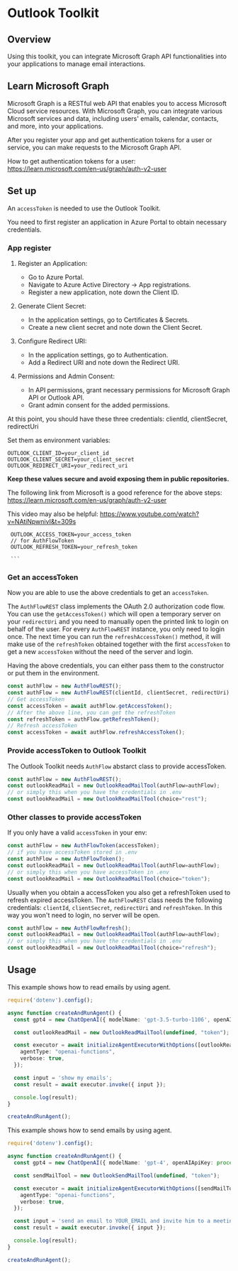# Outlook Toolkit

## Overview

Using this toolkit, you can integrate Microsoft Graph API functionalities into 
your applications to manage email interactions.

## Learn Microsoft Graph

Microsoft Graph is a RESTful web API that enables you to access Microsoft 
Cloud service resources. With Microsoft Graph, you can integrate various 
Microsoft services and data, including users' emails, calendar, contacts, 
and more, into your applications.

After you register your app and get authentication tokens for a user or service, 
you can make requests to the Microsoft Graph API.

How to get authentication tokens for a user:   
https://learn.microsoft.com/en-us/graph/auth-v2-user

## Set up

An `accessToken` is needed to use the Outlook Toolkit.

You need to first register an application in Azure Portal to obtain
necessary credentials.

### App register

1. Register an Application:
   - Go to Azure Portal.
   - Navigate to Azure Active Directory -> App registrations.
   - Register a new application, note down the Client ID.

2. Generate Client Secret:
   - In the application settings, go to Certificates & Secrets.
   - Create a new client secret and note down the Client Secret.

3. Configure Redirect URI:
   - In the application settings, go to Authentication.
   - Add a Redirect URI and note down the Redirect URI.

4. Permissions and Admin Consent:
   - In API permissions, grant necessary permissions for Microsoft Graph API or 
   Outlook API.
   - Grant admin consent for the added permissions.

At this point, you should have these three credentials:
clientId, clientSecret, redirectUri

Set them as environment variables:

  ```env
  OUTLOOK_CLIENT_ID=your_client_id
  OUTLOOK_CLIENT_SECRET=your_client_secret
  OUTLOOK_REDIRECT_URI=your_redirect_uri
  ```
  **Keep these values secure and avoid exposing them in public repositories.**

The following link from Microsoft is a good reference for the above steps:
https://learn.microsoft.com/en-us/graph/auth-v2-user

This video may also be helpful:
https://www.youtube.com/watch?v=NAtiNpwnivI&t=309s


     OUTLOOK_ACCESS_TOKEN=your_access_token
     // for AuthFlowToken
     OUTLOOK_REFRESH_TOKEN=your_refresh_token

     ```

### Get an accessToken

Now you are able to use the above credentials to get an `accessToken`.

The `AuthFlowREST` class implements the OAuth 2.0 authorization code flow.
You can use the `getAccessToken()` which will open a temporary server on 
your `redirectUri` and you need to manually open the printed link to login 
on behalf of the user. For every `AuthFlowREST` instance, you only need to 
login once. The next time you can run the `refreshAccessToken()` method, it will
make use of the `refreshToken` obtained together with the first `accessToken`
 to get a new `accessToken` without the need of the server and login.

Having the above credentials, you can either pass them to the constructor 
or put them in the environment.

```typescript
const authFlow = new AuthFlowREST();
const authFlow = new AuthFlowREST(clientId, clientSecret, redirectUri);
// Get accessToken
const accessToken = await authFlow.getAccessToken();
// After the above line, you can get the refreshToken
const refreshToken = authFlow.getRefreshToken();
// Refresh accessToken
const accessToken = await authFlow.refreshAccessToken();
```

### Provide accessToken to Outlook Toolkit

The Outlook Toolkit needs `AuthFlow` abstarct class to provide accessToken.

```typescript
const authFlow = new AuthFlowREST();
const outlookReadMail = new OutlookReadMailTool(authFlow=authFlow);
// or simply this when you have the credentials in .env
const outlookReadMail = new OutlookReadMailTool(choice="rest");
```

### Other classes to provide accessToken

If you only have a valid `accessToken` in your env:

```typescript
const authFlow = new AuthFlowToken(accessToken);
// if you have accessToken stored in .env
const authFlow = new AuthFlowToken();
const outlookReadMail = new OutlookReadMailTool(authFlow=authFlow);
// or simply this when you have accessToken in .env
const outlookReadMail = new OutlookReadMailTool(choice="token");
```

Usually when you obtain a accessToken you also get a refreshToken 
used to refresh expired accessToken. The `AuthFlowREST` class needs 
the following credentials: `clientId`, `clientSecret`, `redirectUri` 
and `refreshToken`. In this way you won't need to login, no server 
will be open.

```typescript
const authFlow = new AuthFlowRefresh();
const outlookReadMail = new OutlookReadMailTool(authFlow=authFlow);
// or simply this when you have the credentials in .env
const outlookReadMail = new OutlookReadMailTool(choice="refresh");
```

## Usage

This example shows how to read emails by using agent.

```typescript
require('dotenv').config();

async function createAndRunAgent() {
  const gpt4 = new ChatOpenAI({ modelName: 'gpt-3.5-turbo-1106', openAIApiKey: process.env.OPENAI_API_KEY});

  const outlookReadMail = new OutlookReadMailTool(undefined, "token");

  const executor = await initializeAgentExecutorWithOptions([outlookReadMail], gpt4, {
    agentType: "openai-functions",
    verbose: true,
  });

  const input = 'show my emails';
  const result = await executor.invoke({ input });

  console.log(result);
}

createAndRunAgent();
```

This example shows how to send emails by using agent.

```typescript
require('dotenv').config();

async function createAndRunAgent() {
  const gpt4 = new ChatOpenAI({ modelName: 'gpt-4', openAIApiKey: process.env.OPENAI_API_KEY});

  const sendMailTool = new OutlookSendMailTool(undefined, "token");

  const executor = await initializeAgentExecutorWithOptions([sendMailTool], gpt4, {
    agentType: "openai-functions",
    verbose: true,
  });

  const input = 'send an email to YOUR_EMAIL and invite him to a meeting at 3pm tomorrow';
  const result = await executor.invoke({ input });

  console.log(result);
}

createAndRunAgent();
```

